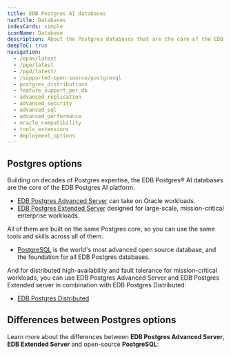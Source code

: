 ```yaml
---
title: EDB Postgres AI databases
navTitle: Databases
indexCards: simple
iconName: Database
description: About the Postgres databases that are the core of the EDB Postgres AI platform.
deepToC: true
navigation: 
  - /epas/latest
  - /pge/latest
  - /pgd/latest/
  - /supported-open-source/postgresql
  - postgres_distributions
  - feature_support_per_db
  - advanced_replication
  - advanced_security
  - advanced_sql
  - advanced_performance
  - oracle_compatibility
  - tools_extensions
  - deployment_options
---
```


## Postgres options 

Building on decades of Postgres expertise, the EDB Postgres® AI databases are the core of the EDB Postgres AI platform. 

-   [EDB Postgres Advanced Server](/epas/latest) can take on Oracle workloads.
-   [EDB Postgres Extended Server](/pge/latest) designed for large-scale, mission-critical enterprise workloads.

All of them are built on the same Postgres core, so you can use the same tools and skills across all of them.

- [PostgreSQL](/supported-open-source/postgresql) is the world's most advanced open source database, and the foundation for all EDB Postgres databases.

And for distributed high-availability and fault tolerance for mission-critical workloads, you can use EDB Postgres Advanced Server and EDB Postgres Extended server in combination with EDB Postgres Distributed: 

-   [EDB Postgres Distributed](/pgd/latest)

## Differences between Postgres options

Learn more about the differences between **EDB Postgres Advanced Server**, **EDB Extended Server** and open-source **PostgreSQL**: 